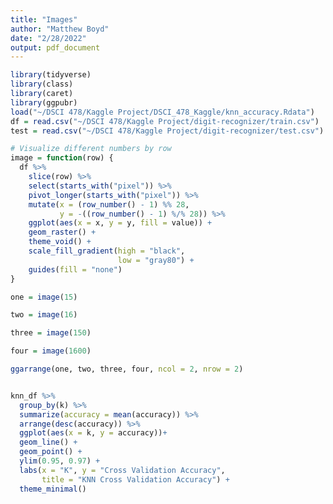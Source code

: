 ```yaml
---
title: "Images"
author: "Matthew Boyd"
date: "2/28/2022"
output: pdf_document
---
```


```r
library(tidyverse)
library(class)
library(caret)
library(ggpubr)
load("~/DSCI 478/Kaggle Project/DSCI_478_Kaggle/knn_accuracy.Rdata")
df = read.csv("~/DSCI 478/Kaggle Project/digit-recognizer/train.csv")
test = read.csv("~/DSCI 478/Kaggle Project/digit-recognizer/test.csv")

# Visualize different numbers by row
image = function(row) {
  df %>%
    slice(row) %>%
    select(starts_with("pixel")) %>%
    pivot_longer(starts_with("pixel")) %>%
    mutate(x = (row_number() - 1) %% 28,
           y = -((row_number() - 1) %/% 28)) %>%
    ggplot(aes(x = x, y = y, fill = value)) +
    geom_raster() +
    theme_void() +
    scale_fill_gradient(high = "black",
                        low = "gray80") +
    guides(fill = "none")
}

one = image(15)

two = image(16) 

three = image(150)

four = image(1600)

ggarrange(one, two, three, four, ncol = 2, nrow = 2)


knn_df %>%
  group_by(k) %>%
  summarize(accuracy = mean(accuracy)) %>%
  arrange(desc(accuracy)) %>%
  ggplot(aes(x = k, y = accuracy))+
  geom_line() +
  geom_point() +
  ylim(0.95, 0.97) +
  labs(x = "K", y = "Cross Validation Accuracy",
       title = "KNN Cross Validation Accuracy") +
  theme_minimal()
```

